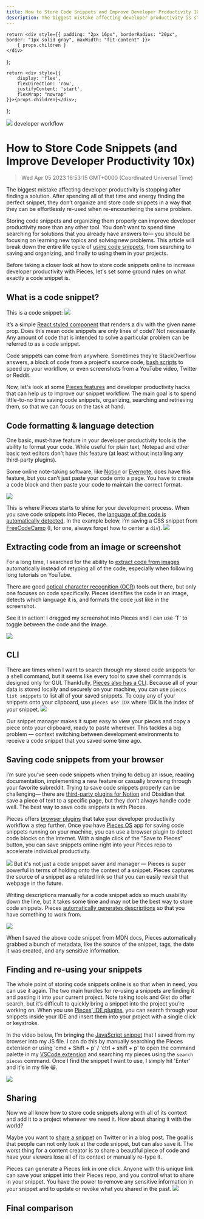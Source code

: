 ```yaml
---
title: How to Store Code Snippets and Improve Developer Productivity 10x
description: The biggest mistake affecting developer productivity is stopping after finding a solution. After spending all of that time and energy finding the perfect snippet, they don’t organize and store code snippets in a way that they can be effortlessly re-used when re-encountering the same problem.
---
```


<link rel="canonical" href="https://code.pieces.app/blog/how-to-store-code-snippets-and-10x-your-developer-productivity" />

    return <div style={{ padding: "2px 16px", borderRadius: "20px", border: "1px solid gray", maxWidth: "fit-content" }}>
        { props.children }
    </div>
};

    return <div style={{
        display: 'flex',
        flexDirection: 'row',
        justifyContent: 'start',
        flexWrap: "nowrap"
    }}>{props.children}</div>;

};

![](https://uploads-ssl.webflow.com/6143afec68f555387049efb3/6318aa182ca16f1070affa1e_Shiva_198d5bb21922f31d54a89611109895de_2000.jpeg)
<Tag>developer workflow</Tag>

# How to Store Code Snippets (and Improve Developer Productivity 10x)
> Wed Apr 05 2023 16:53:15 GMT+0000 (Coordinated Universal Time)

The biggest mistake affecting developer productivity is stopping after finding a solution. After spending all of that time and energy finding the perfect snippet, they don’t organize and store code snippets in a way that they can be effortlessly re-used when re-encountering the same problem.

Storing code snippets and organizing them properly can improve developer productivity more than any other tool. You don’t want to spend time searching for solutions that you already have answers to— you should be focusing on learning new topics and solving new problems. This article will break down the entire life cycle of <a href="https://code.pieces.app/collections"> using code snippets</a>, from searching to saving and organizing, and finally to using them in your projects.

Before taking a closer look at how to store code snippets online to increase developer productivity with Pieces, let's set some ground rules on what exactly a code snippet is.

## What is a code snippet?
This is a code snippet:
![](https://uploads-ssl.webflow.com/6143afec68f555387049efb3/6318aa192ca16f6524affa5f_CleanShot2022-08-18at20_27_392x_b373bb8f7f320d17cf832b6289224ac4_800.png)

It’s a simple <a href="https://code.pieces.app/blog/react-themes-with-styled-components"> React styled component</a> that renders a div with the given name prop. Does this mean code snippets are only lines of code? Not necessarily. Any amount of code that is intended to solve a particular problem can be referred to as a code snippet.

Code snippets can come from anywhere. Sometimes they’re StackOverflow answers, a block of code from a project's source code, <a href="https://code.pieces.app/blog/save-bash-terminal-commands"> bash scripts</a> to speed up your workflow, or even screenshots from a YouTube video, Twitter or Reddit.

Now, let's look at some <a href="https://code.pieces.app/features"> Pieces features</a> and developer productivity hacks that can help us to improve our snippet workflow. The main goal is to spend little-to-no time saving code snippets, organizing, searching and retrieving them, so that we can focus on the task at hand.

## Code formatting & language detection
One basic, must-have feature in your developer productivity tools is the ability to format your code. While useful for plain text, Notepad and other basic text editors don't have this feature (at least without installing any third-party plugins).

Some online note-taking software, like <a href="http://notion.so"> Notion</a> or <a href="http://evernote.com"> Evernote</a>, does have this feature, but you can’t just paste your code onto a page. You have to create a code block and then paste your code to maintain the correct format.

![](https://uploads-ssl.webflow.com/6143afec68f555387049efb3/6318aa182ca16f1951affa5e_ScreenShot2022-08-29at7_59_03AM_f2e78fac0c7acbd343e9c6940afa0a8d_800.jpeg)

This is where Pieces starts to shine for your development process. When you save code snippets into Pieces, the <a href="https://code.pieces.app/updates/1-5-2-better-code-language-detection-a-new-information-view-and-more"> language of the code is automatically detected</a>. In the example below, I’m saving a CSS snippet from <a href="https://www.freecodecamp.org/news/how-to-center-anything-with-css-align-a-div-text-and-more/" target="_blank" rel="noopener noreferrer"> FreeCodeCamp</a> (I, for one, always forget how to center a `div`).
![](https://uploads-ssl.webflow.com/embed/o_cTpSh6lqQ?feature=oembed)

## Extracting code from an image or screenshot
For a long time, I searched for the ability to <a href="https://www.codefromscreenshot.com/"> extract code from images</a> automatically instead of retyping all of the code, especially when following long tutorials on YouTube.

There are good <a href="https://code.pieces.app/blog/how-we-made-our-optical-character-recognition-shine-for-code"> optical character recognition (OCR)</a> tools out there, but only one focuses on code specifically. Pieces identifies the code in an image, detects which language it is, and formats the code just like in the screenshot.

See it in action! I dragged my screenshot into Pieces and I can use 'T' to toggle between the code and the image.

![](https://uploads-ssl.webflow.com/embed/RozVLpKjoTw?feature=oembed)

## CLI
There are times when I want to search through my stored code snippets for a shell command, but it seems like every tool to save shell commands is designed only for GUI. Thankfully, <a href="https://code.pieces.app/updates/new-pieces-cli-for-macos"> Pieces also has a CLI</a>. Because all of your data is stored locally and securely on your machine, you can use `pieces list snippets` to list all of your saved snippets. To copy any of your snippets onto your clipboard, use `pieces use IDX` where IDX is the index of your snippet.
![](https://uploads-ssl.webflow.com/embed/NMKnHjDpRsw?feature=oembed)

Our snippet manager makes it super easy to view your pieces and copy a piece onto your clipboard, ready to paste wherever. This tackles a big problem — context switching between development environments to receive a code snippet that you saved some time ago.

## Saving code snippets from your browser
I’m sure you’ve seen code snippets when trying to debug an issue, reading documentation, implementing a new feature or casually browsing through your favorite subreddit. Trying to save code snippets properly can be challenging—&nbsp;there are <a href="https://www.notion.so/help/web-clipper"> third-party plugins for Notion</a> and Obsidian that save a piece of text to a specific page, but they don’t always handle code well. The best way to save code snippets is with Pieces.

Pieces offers <a href="https://code.pieces.app/plugins#Browsers"> browser plugins</a> that take your developer productivity workflow a step further. Once you have <a href="https://code.pieces.app/install"> Pieces OS</a> app for saving code snippets running on your machine, you can use a browser plugin to detect code blocks on the internet. With a single click of the "Save to Pieces" button, you can save snippets online right into your Pieces repo to accelerate individual productivity.

![](https://uploads-ssl.webflow.com/embed/HCuKMuxn54I?feature=oembed)
But it's not just a code snippet saver and manager — Pieces is super powerful in terms of holding onto the context of a snippet. Pieces captures the source of a snippet as a related link so that you can easily revisit that webpage in the future. 

Writing descriptions manually for a code snippet adds so much usability down the line, but it takes some time and may not be the best way to store code snippets. Pieces <a href="https://code.pieces.app/updates/pieces-1-8-0-automatic-snippet-descriptions-json-yaml-toml-support-gen2-sharing" target="_blank"> automatically generates descriptions</a> so that you have something to work from.

![](https://uploads-ssl.webflow.com/embed/pdBtBUDMks8?feature=oembed)

When I saved the above code snippet from MDN docs, Pieces automatically grabbed a bunch of metadata, like the source of the snippet, tags, the date it was created, and any sensitive information.

## Finding and re-using your snippets
The whole point of storing code snippets online is so that when in need, you can use it again. The two main hurdles for re-using a snippets are finding it and pasting it into your current project. Note taking tools and Gist do offer search, but it’s difficult to quickly bring a snippet into the project you’re working on. When you use <a href="https://code.pieces.app/plugins#Code-Editor" target="_blank" rel="noopener noreferrer"> Pieces</a>’<a href="https://code.pieces.app/plugins#Code-Editor" target="_blank" rel="noopener noreferrer"> IDE plugins</a>, you can search through your snippets inside your IDE and insert them into your project with a single click or keystroke.

In the video below, I’m bringing the <a href="https://code.pieces.app/collections/javascript"> JavaScript snippet</a> that I saved from my browser into my JS file. I can do this by manually searching the Pieces extension or using 'cmd + Shift + p' / 'ctrl + shift + p' to open the command palette in my <a href="https://code.pieces.app/plugins/vscode"> VSCode extension</a> and searching my pieces using the `search pieces` command. Once I find the snippet I want to use, I simply hit 'Enter' and it's in my file 😀.

![](https://uploads-ssl.webflow.com/embed/PZEdcFG7j50?feature=oembed)

## Sharing
Now we all know how to store code snippets along with all of its context and add it to a project whenever we need it. How about sharing it with the world? 

Maybe you want to <a href="https://code.pieces.app/snippet-sharing"> share a snippet</a> on Twitter or in a blog post. The goal is that people can not only look at the code snippet, but can also save it. The worst thing for a content creator is to share a beautiful piece of code and have your viewers lose all of its context or manually re-type it.

Pieces can generate a Pieces link in one click. Anyone with this unique link can save your snippet into their Pieces repo, and you control what to share in your snippet. You have the power to remove any sensitive information in your snippet and to update or revoke what you shared in the past.
![](https://uploads-ssl.webflow.com/embed/_sHmrgeHRc0?feature=oembed)

## Final comparison
